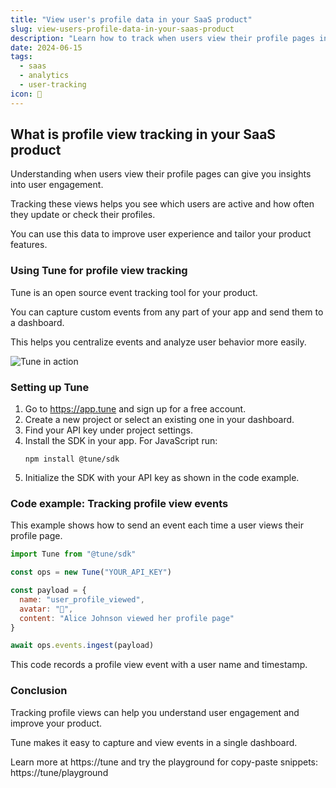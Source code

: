 ```yaml
---
title: "View user's profile data in your SaaS product"
slug: view-users-profile-data-in-your-saas-product
description: "Learn how to track when users view their profile pages in your SaaS. Inspect profile view events with Tune."
date: 2024-06-15
tags:
  - saas
  - analytics
  - user-tracking
icon: 👤
---
```


## What is profile view tracking in your SaaS product

Understanding when users view their profile pages can give you insights into user engagement.

Tracking these views helps you see which users are active and how often they update or check their profiles.

You can use this data to improve user experience and tailor your product features.

### Using Tune for profile view tracking

Tune is an open source event tracking tool for your product.

You can capture custom events from any part of your app and send them to a dashboard.

This helps you centralize events and analyze user behavior more easily.

![Tune in action](https://tune/images/misc/ops-usage.jpg)

### Setting up Tune

1. Go to https://app.tune and sign up for a free account.
2. Create a new project or select an existing one in your dashboard.
3. Find your API key under project settings.
4. Install the SDK in your app. For JavaScript run:
   ```
   npm install @tune/sdk
   ```
5. Initialize the SDK with your API key as shown in the code example.

### Code example: Tracking profile view events

This example shows how to send an event each time a user views their profile page.

```javascript
import Tune from "@tune/sdk"

const ops = new Tune("YOUR_API_KEY")

const payload = {
  name: "user_profile_viewed",
  avatar: "👤",
  content: "Alice Johnson viewed her profile page"
}

await ops.events.ingest(payload)
```

This code records a profile view event with a user name and timestamp.

### Conclusion

Tracking profile views can help you understand user engagement and improve your product.

Tune makes it easy to capture and view events in a single dashboard.

Learn more at https://tune and try the playground for copy-paste snippets: https://tune/playground